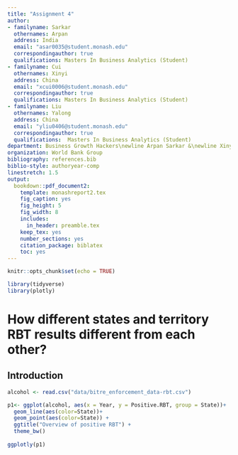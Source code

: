 ```yaml
---
title: "Assignment 4"
author:
- familyname: Sarkar
  othernames: Arpan
  address: India
  email: "asar0035@student.monash.edu"
  correspondingauthor: true
  qualifications: Masters In Business Analytics (Student) 
- familyname: Cui
  othernames: Xinyi
  address: China
  email: "xcui0006@student.monash.edu"
  correspondingauthor: true
  qualifications: Masters In Business Analytics (Student) 
- familyname: Liu
  othernames: Yalong
  address: China
  email: "yliu0406@student.monash.edu"
  correspondingauthor: true
  qualifications:  Masters In Business Analytics (Student)
department: Business Growth Hackers\newline Arpan Sarkar &\newline Xinyi Cui &\newline Yalong Liu
organization: World Bank Group
bibliography: references.bib
biblio-style: authoryear-comp
linestretch: 1.5
output:
  bookdown::pdf_document2:
    template: monashreport2.tex
    fig_caption: yes
    fig_height: 5
    fig_width: 8
    includes:
      in_header: preamble.tex
    keep_tex: yes
    number_sections: yes
    citation_package: biblatex
    toc: yes
---
```


```r
knitr::opts_chunk$set(echo = TRUE)
```

```r
library(tidyverse)
library(plotly)
```

# How different states and territory RBT results different from each other?

## Introduction

```r
alcohol <- read.csv("data/bitre_enforcement_data-rbt.csv")
```

```r
p1<- ggplot(alcohol, aes(x = Year, y = Positive.RBT, group = State))+
  geom_line(aes(color=State))+
  geom_point(aes(color=State)) +
  ggtitle("Overview of positive RBT") +
  theme_bw()
  
ggplotly(p1)
```